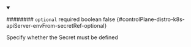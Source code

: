 
<details className="config-field" data-expandable="false" open>
<summary>

######## `optional` <span className="config-field-required" data-required="false">required</span> <span className="config-field-type">boolean</span> <span className="config-field-default">false</span> <span className="config-field-enum"></span> {#controlPlane-distro-k8s-apiServer-envFrom-secretRef-optional}

Specify whether the Secret must be defined

</summary>



</details>
